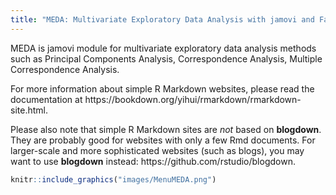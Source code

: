 ```yaml
---
title: "MEDA: Multivariate Exploratory Data Analysis with jamovi and FactoMineR"
---
```


MEDA is jamovi module for multivariate exploratory data analysis methods such as Principal Components Analysis, Correspondence Analysis, Multiple Correspondence Analysis.

For more information about simple R Markdown websites, please read the documentation at https://bookdown.org/yihui/rmarkdown/rmarkdown-site.html.

Please also note that simple R Markdown sites are _not_ based on **blogdown**. They are probably good for websites with only a few Rmd documents. For larger-scale and more sophisticated websites (such as blogs), you may want to use **blogdown** instead: https://github.com/rstudio/blogdown.



```r
knitr::include_graphics("images/MenuMEDA.png")
```

